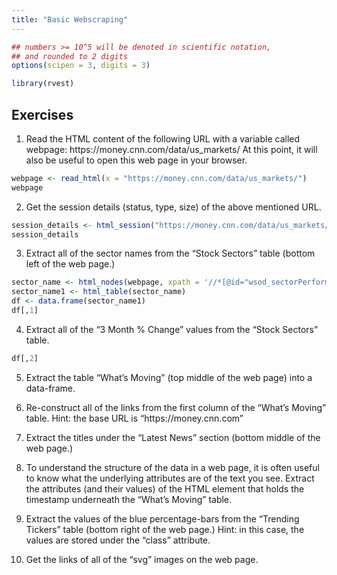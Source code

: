 ```yaml
---
title: "Basic Webscraping"
---
```


<style type="text/css">
.table {

    width: 80%;
    margin-left:10%; 
    margin-right:10%;
}
</style>
```r
## numbers >= 10^5 will be denoted in scientific notation,
## and rounded to 2 digits
options(scipen = 3, digits = 3)
```

```r
library(rvest)
```


## Exercises

1. Read the HTML content of the following URL with a variable called webpage: https://money.cnn.com/data/us_markets/ At this point, it will also be useful to open this web page in your browser.

```r
webpage <- read_html(x = "https://money.cnn.com/data/us_markets/")
webpage
```


2. Get the session details (status, type, size) of the above mentioned URL.

```r
session_details <- html_session("https://money.cnn.com/data/us_markets/")
session_details
```


3. Extract all of the sector names from the “Stock Sectors” table (bottom left of the web page.)

```r
sector_name <- html_nodes(webpage, xpath = '//*[@id="wsod_sectorPerformance"]/table')
sector_name1 <- html_table(sector_name)
df <- data.frame(sector_name1)
df[,1]
```


4. Extract all of the “3 Month % Change” values from the “Stock Sectors” table.

```r
df[,2]
```


5. Extract the table “What’s Moving” (top middle of the web page) into a data-frame.



6. Re-construct all of the links from the first column of the “What’s Moving” table.
Hint: the base URL is “https://money.cnn.com”
7. Extract the titles under the “Latest News” section (bottom middle of the web page.)
8. To understand the structure of the data in a web page, it is often useful to know what the underlying attributes are of the text you see.
Extract the attributes (and their values) of the HTML element that holds the timestamp underneath the “What’s Moving” table.
9. Extract the values of the blue percentage-bars from the “Trending Tickers” table (bottom right of the web page.)
Hint: in this case, the values are stored under the “class” attribute.
10. Get the links of all of the “svg” images on the web page.
